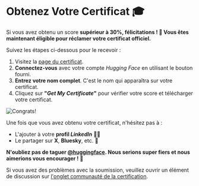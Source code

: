 # Obtenez Votre Certificat 🎓

Si vous avez obtenu un score **supérieur à 30%, félicitations ! 👏 Vous êtes maintenant éligible pour réclamer votre certificat officiel.**

Suivez les étapes ci-dessous pour le recevoir :

1. Visitez la [page du certificat](https://huggingface.co/spaces/agents-course/Unit4-Final-Certificate).
2. **Connectez-vous** avec votre compte *Hugging Face* en utilisant le bouton fourni.
3. **Entrez votre nom complet**. C'est le nom qui apparaîtra sur votre certificat.
4. Cliquez sur **"*Get My Certificate*"** pour vérifier votre score et télécharger votre certificat.

<img src="https://huggingface.co/datasets/agents-course/course-images/resolve/main/en/unit4/congrats.png" alt="Congrats!" />

Une fois que vous avez obtenu votre certificat, n'hésitez pas à :
- L'ajouter à votre **profil *LinkedIn*** 🧑‍💼  
- Le partager sur **X**, **Bluesky**, etc. 🎉

**N'oubliez pas de taguer [@huggingface](https://huggingface.co/huggingface). Nous serions super fiers et nous aimerions vous encourager ! 🤗**

<Tip>

Si vous avez des problèmes avec la soumission, veuillez ouvrir un élément de discussion sur [l'onglet communauté de la certification](https://huggingface.co/spaces/agents-course/Unit4-Final-Certificate/discussions).

</Tip>